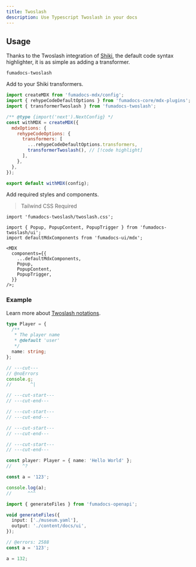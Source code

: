 ```yaml
---
title: Twoslash
description: Use Typescript Twoslash in your docs
---
```


## Usage

Thanks to the Twoslash integration of [Shiki](https://github.com/shikijs/shiki), the default code syntax highlighter, it is as simple as adding a transformer.

```package-install
fumadocs-twoslash
```

Add to your Shiki transformers.

<Callout title='Example for Fumadocs MDX'>

```js title="next.config.mjs"
import createMDX from 'fumadocs-mdx/config';
import { rehypeCodeDefaultOptions } from 'fumadocs-core/mdx-plugins';
import { transformerTwoslash } from 'fumadocs-twoslash';

/** @type {import('next').NextConfig} */
const withMDX = createMDX({
  mdxOptions: {
    rehypeCodeOptions: {
      transformers: [
        ...rehypeCodeDefaultOptions.transformers,
        transformerTwoslash(), // [!code highlight]
      ],
    },
  },
});

export default withMDX(config);
```

</Callout>

Add required styles and components.

> Tailwind CSS Required

```tsx title="layout.tsx"
import 'fumadocs-twoslash/twoslash.css';
```

```tsx title="page.tsx"
import { Popup, PopupContent, PopupTrigger } from 'fumadocs-twoslash/ui';
import defaultMdxComponents from 'fumadocs-ui/mdx';

<MDX
  components={{
    ...defaultMdxComponents,
    Popup,
    PopupContent,
    PopupTrigger,
  }}
/>;
```

### Example

Learn more about [Twoslash notations](https://twoslash.netlify.app/refs/notations).

```ts twoslash title="Test"
type Player = {
  /**
   * The player name
   * @default 'user'
   */
  name: string;
};

// ---cut---
// @noErrors
console.g;
//       ^|

// ---cut-start---
// ---cut-end---

// ---cut-start---
// ---cut-end---

// ---cut-start---
// ---cut-end---

// ---cut-start---
// ---cut-end---

const player: Player = { name: 'Hello World' };
//    ^?
```

```ts twoslash
const a = '123';

console.log(a);
//      ^^^
```

```ts twoslash
import { generateFiles } from 'fumadocs-openapi';

void generateFiles({
  input: ['./museum.yaml'],
  output: './content/docs/ui',
});
```

```ts twoslash
// @errors: 2588
const a = '123';

a = 132;
```
